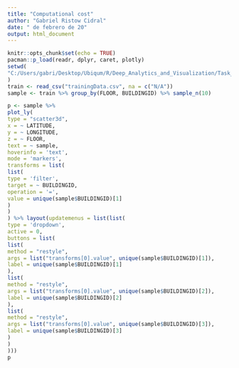 ```yaml
---
title: "Computational cost"
author: "Gabriel Ristow Cidral"
date: " de febrero de 20"
output: html_document
---
```


```r
knitr::opts_chunk$set(echo = TRUE)
pacman::p_load(readr, dplyr, caret, plotly)
setwd(
"C:/Users/gabri/Desktop/Ubiqum/R/Deep_Analytics_and_Visualization/Task_3/Wifi_fingerprinting"
)
train <- read_csv("trainingData.csv", na = c("N/A"))
sample <- train %>% group_by(FLOOR, BUILDINGID) %>% sample_n(10)

```

```r

p <- sample %>%
plot_ly(
type = "scatter3d",
x = ~ LATITUDE,
y = ~ LONGITUDE,
z = ~ FLOOR,
text = ~ sample,
hoverinfo = 'text',
mode = 'markers',
transforms = list(
list(
type = 'filter',
target = ~ BUILDINGID,
operation = '=',
value = unique(sample$BUILDINGID)[1]
)
)
) %>% layout(updatemenus = list(list(
type = 'dropdown',
active = 0,
buttons = list(
list(
method = "restyle",
args = list("transforms[0].value", unique(sample$BUILDINGID)[1]),
label = unique(sample$BUILDINGID)[1]
),
list(
method = "restyle",
args = list("transforms[0].value", unique(sample$BUILDINGID)[2]),
label = unique(sample$BUILDINGID)[2]
),
list(
method = "restyle",
args = list("transforms[0].value", unique(sample$BUILDINGID)[3]),
label = unique(sample$BUILDINGID)[3]
)
)
)))
p

```

